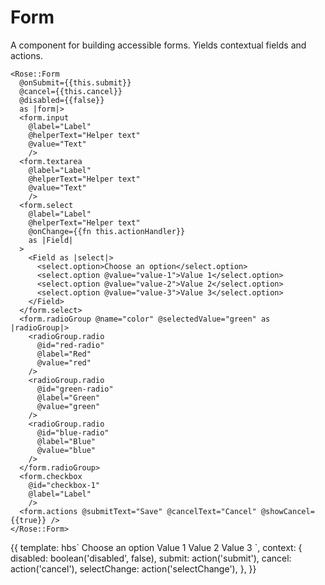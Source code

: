
<Meta title="Rose|Form" component="Form" />

# Form

A component for building accessible forms.  Yields contextual fields
and actions.

```htmlbars
<Rose::Form
  @onSubmit={{this.submit}}
  @cancel={{this.cancel}}
  @disabled={{false}}
  as |form|>
  <form.input
    @label="Label"
    @helperText="Helper text"
    @value="Text"
    />
  <form.textarea
    @label="Label"
    @helperText="Helper text"
    @value="Text"
    />
  <form.select
    @label="Label"
    @helperText="Helper text"
    @onChange={{fn this.actionHandler}}
    as |Field|
  >
    <Field as |select|>
      <select.option>Choose an option</select.option>
      <select.option @value="value-1">Value 1</select.option>
      <select.option @value="value-2">Value 2</select.option>
      <select.option @value="value-3">Value 3</select.option>
    </Field>
  </form.select>
  <form.radioGroup @name="color" @selectedValue="green" as |radioGroup|>
    <radioGroup.radio
      @id="red-radio"
      @label="Red"
      @value="red"
    />
    <radioGroup.radio
      @id="green-radio"
      @label="Green"
      @value="green"
    />
    <radioGroup.radio
      @id="blue-radio"
      @label="Blue"
      @value="blue"
    />
  </form.radioGroup>
  <form.checkbox
    @id="checkbox-1"
    @label="Label"
    />
  <form.actions @submitText="Save" @cancelText="Cancel" @showCancel={{true}} />
</Rose::Form>
```

<Preview>
  <Story name="Form">{{
    template: hbs`
      <Rose::Form
        @onSubmit={{submit}}
        @cancel={{cancel}}
        @disabled={{disabled}}
        as |form|>
        <form.input
          @label="Label"
          @helperText="Helper text"
          @value="Text"
          />
        <form.textarea
          @label="Label"
          @helperText="Helper text"
          @value="Text"
          />
        <form.select
          @label="Label"
          @helperText="Helper text"
          @onChange={{selectChange}}
          as |Field|
        >
          <Field as |select|>
            <select.option>Choose an option</select.option>
            <select.option @value="value-1">Value 1</select.option>
            <select.option @value="value-2">Value 2</select.option>
            <select.option @value="value-3">Value 3</select.option>
          </Field>
        </form.select>
        <form.radioGroup @name="color" @selectedValue="green" as |radioGroup|>
          <radioGroup.radio
            @id="red-radio"
            @label="Red"
            @value="red"
          />
          <radioGroup.radio
            @id="green-radio"
            @label="Green"
            @value="green"
          />
          <radioGroup.radio
            @id="blue-radio"
            @label="Blue"
            @value="blue"
          />
        </form.radioGroup>
        <form.checkbox
          @id="checkbox-1"
          @label="Label"
          @checked={{true}}
          />
        <form.actions @submitText="Save" @cancelText="Cancel" @showCancel={{true}} />
      </Rose::Form>
    `,
    context: {
      disabled: boolean('disabled', false),
      submit: action('submit'),
      cancel: action('cancel'),
      selectChange: action('selectChange'),
    },
  }}</Story>
</Preview>
